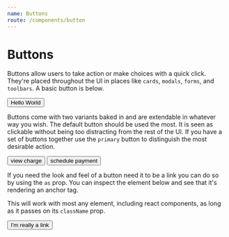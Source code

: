 ```yaml
---
name: Buttons
route: /components/button
---
```



# Buttons

Buttons allow users to take action or make choices with a quick click. They're placed throughout the UI in places like `cards`, `modals`, `forms`, and `toolbars`. A basic button is below.

<Playground>
  <Button>Hello World</Button>
</Playground>

Buttons come with two variants baked in and are extendable in whatever way you wish. The default button should be used the most. It is seen as clickable without being too distracting from the rest of the UI. If you have a set of buttons together use the `primary` button to distinguish the most desirable action.

<Playground>
  <Button>view charge</Button>
  <Button primary>schedule payment</Button>
</Playground>

If you need the look and feel of a button need it to be a link you can do so by using the `as` prop. You can inspect the element below and see that it's rendering an anchor tag.

This will work with most any element, including react components, as long as it passes on its `className` prop.

<Playground>
  <Button as="a" href="https://avail.co">
    I'm really a link
  </Button>
</Playground>

<Props of={Button} />
